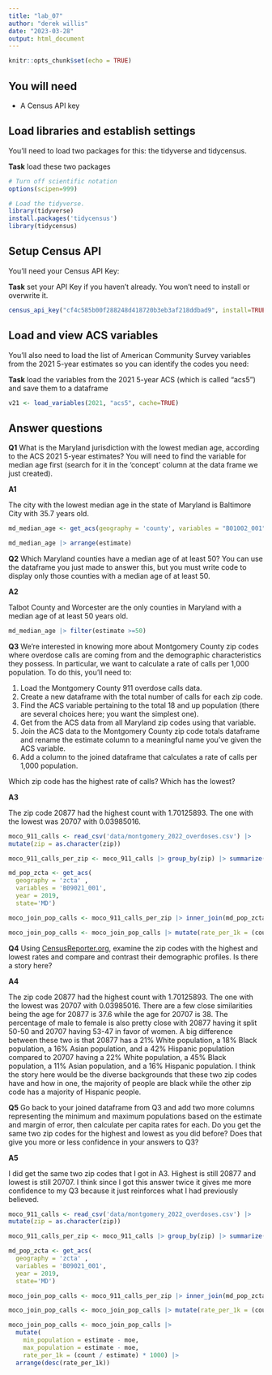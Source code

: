 ```yaml
---
title: "lab_07"
author: "derek willis"
date: "2023-03-28"
output: html_document
---
```


```r
knitr::opts_chunk$set(echo = TRUE)
```

## You will need

-   A Census API key

## Load libraries and establish settings

You'll need to load two packages for this: the tidyverse and tidycensus.

**Task** load these two packages

```r
# Turn off scientific notation
options(scipen=999)

# Load the tidyverse.
library(tidyverse)
install.packages('tidycensus')
library(tidycensus)
```

## Setup Census API

You'll need your Census API Key:

**Task** set your API Key if you haven't already. You won't need to install or overwrite it.

```r

census_api_key("cf4c585b00f288248d418720b3eb3af218ddbad9", install=TRUE)
```

## Load and view ACS variables

You'll also need to load the list of American Community Survey variables from the 2021 5-year estimates so you can identify the codes you need:

**Task** load the variables from the 2021 5-year ACS (which is called "acs5") and save them to a dataframe

```r
v21 <- load_variables(2021, "acs5", cache=TRUE)
```

## Answer questions

**Q1** What is the Maryland jurisdiction with the lowest median age, according to the ACS 2021 5-year estimates? You will need to find the variable for median age first (search for it in the 'concept' column at the data frame we just created).

**A1**

The city with the lowest median age in the state of Maryland is Baltimore City with 35.7 years old.

```r

md_median_age <- get_acs(geography = 'county', variables = "B01002_001", year = 2021, state = 'MD') 

md_median_age |> arrange(estimate)
```

**Q2** Which Maryland counties have a median age of at least 50? You can use the dataframe you just made to answer this, but you must write code to display only those counties with a median age of at least 50.

**A2**

Talbot County and Worcester are the only counties in Maryland with a median age of at least 50 years old.

```r

md_median_age |> filter(estimate >=50)
```

**Q3** We're interested in knowing more about Montgomery County zip codes where overdose calls are coming from and the demographic characteristics they possess. In particular, we want to calculate a rate of calls per 1,000 population. To do this, you'll need to:

1.  Load the Montgomery County 911 overdose calls data.
2.  Create a new dataframe with the total number of calls for each zip code.
3.  Find the ACS variable pertaining to the total 18 and up population (there are several choices here; you want the simplest one).
4.  Get from the ACS data from all Maryland zip codes using that variable.
5.  Join the ACS data to the Montgomery County zip code totals dataframe and rename the estimate column to a meaningful name you've given the ACS variable.
6.  Add a column to the joined dataframe that calculates a rate of calls per 1,000 population.

Which zip code has the highest rate of calls? Which has the lowest?

**A3**

The zip code 20877 had the highest count with 1.70125893. The one with the lowest was 20707 with 0.03985016.

```r
moco_911_calls <- read_csv('data/montgomery_2022_overdoses.csv') |>
mutate(zip = as.character(zip))

moco_911_calls_per_zip <- moco_911_calls |> group_by(zip) |> summarize(count = n())

md_pop_zcta <- get_acs(
  geography = 'zcta' , 
  variables = 'B09021_001', 
  year = 2019, 
  state='MD')

moco_join_pop_calls <- moco_911_calls_per_zip |> inner_join(md_pop_zcta, by=c('zip' = 'GEOID'))

moco_join_pop_calls <- moco_join_pop_calls |> mutate(rate_per_1k = (count/estimate)*1000) |> arrange(desc(rate_per_1k))


```

**Q4** Using [CensusReporter.org](https://censusreporter.org/), examine the zip codes with the highest and lowest rates and compare and contrast their demographic profiles. Is there a story here?

**A4**

The zip code 20877 had the highest count with 1.70125893. The one with the lowest was 20707 with 0.03985016. There are a few close similarities being the age for 20877 is 37.6 while the age for 20707 is 38. The percentage of male to female is also pretty close with 20877 having it split 50-50 and 20707 having 53-47 in favor of women. A big difference between these two is that 20877 has a 21% White population, a 18% Black population, a 16% Asian population, and a 42% Hispanic population compared to 20707 having a 22% White population, a 45% Black population, a 11% Asian population, and a 16% Hispanic population. I think the story here would be the diverse backgrounds that these two zip codes have and how in one, the majority of people are black while the other zip code has a majority of Hispanic people.

**Q5** Go back to your joined dataframe from Q3 and add two more columns representing the minimum and maximum populations based on the estimate and margin of error, then calculate per capita rates for each. Do you get the same two zip codes for the highest and lowest as you did before? Does that give you more or less confidence in your answers to Q3?

**A5**

I did get the same two zip codes that I got in A3. Highest is still 20877 and lowest is still 20707. I think since I got this answer twice it gives me more confidence to my Q3 because it just reinforces what I had previously believed.

```r
moco_911_calls <- read_csv('data/montgomery_2022_overdoses.csv') |>
mutate(zip = as.character(zip))

moco_911_calls_per_zip <- moco_911_calls |> group_by(zip) |> summarize(count = n())

md_pop_zcta <- get_acs(
  geography = 'zcta' , 
  variables = 'B09021_001', 
  year = 2019, 
  state='MD')

moco_join_pop_calls <- moco_911_calls_per_zip |> inner_join(md_pop_zcta, by=c('zip' = 'GEOID'))

moco_join_pop_calls <- moco_join_pop_calls |> mutate(rate_per_1k = (count/estimate)*1000) |> arrange(desc(rate_per_1k))

moco_join_pop_calls <- moco_join_pop_calls |>
  mutate(
    min_population = estimate - moe,
    max_population = estimate - moe,
    rate_per_1k = (count / estimate) * 1000) |>
  arrange(desc(rate_per_1k))
```

\
